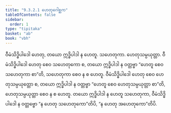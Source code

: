 ```yaml
---
title: "9.3.2.1 ဟေတုဂေါစ္ဆက"
tableOfContents: false
sidebar:
  order: 1
type: "tipitaka"
basket: "ab"
book: "vbh"
---
```



<DynamicBreadcrumb />

<Division number="465" book="vbh">

<Paragraph number="1549" book="vbh">
ဝီမံသိဒ္ဓိပါဒေါ ဟေတု, တယော ဣဒ္ဓိပါဒါ န ဟေတူ. သဟေတုကာ. ဟေတုသမ္ပယုတ္တာ. ဝီမံသိဒ္ဓိပါဒေါ ဟေတု စေဝ သဟေတုကော စ, တယော ဣဒ္ဓိပါဒါ န ဝတ္တဗ္ဗာ “ဟေတူ စေဝ သဟေတုကာ စာ”တိ, သဟေတုကာ စေဝ န စ ဟေတူ. ဝီမံသိဒ္ဓိပါဒေါ ဟေတု စေဝ ဟေတုသမ္ပယုတ္တော စ, တယော ဣဒ္ဓိပါဒါ န ဝတ္တဗ္ဗာ “ဟေတူ စေဝ ဟေတုသမ္ပယုတ္တာ စာ”တိ, ဟေတုသမ္ပယုတ္တာ စေဝ န စ ဟေတူ. တယော ဣဒ္ဓိပါဒါ န ဟေတူ သဟေတုကာ, ဝီမံသိဒ္ဓိပါဒေါ န ဝတ္တဗ္ဗော “န ဟေတု သဟေတုကော”တိပိ, “န ဟေတု အဟေတုကော”တိပိ.
</Paragraph>
</Division>